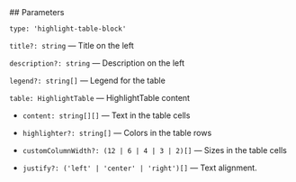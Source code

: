 

<Meta of={HighlightTableStories} />
<StoryTemplate>
## Parameters

`type: 'highlight-table-block'`

`title?: string` — Title on the left

`description?: string` — Description on the left

`legend?: string[]` — Legend for the table

`table: HighlightTable` — HighlightTable content

-   `content: string[][]` — Text in the table cells

-   `highlighter?: string[]` — Colors in the table rows

-   `customColumnWidth?: (12 | 6 | 4 | 3 | 2)[]` — Sizes in the table cells

-   `justify?: ('left' | 'center' | 'right')[]` — Text alignment.

</StoryTemplate>
